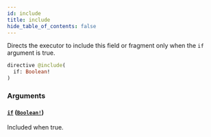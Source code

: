```yaml
---
id: include
title: include
hide_table_of_contents: false
---
```


Directs the executor to include this field or fragment only when the `if` argument is true.

```graphql
directive @include(
  if: Boolean!
)
```

### Arguments

#### [`if`](#) ([`Boolean!`](../../../developer/api-reference/scalars/boolean))

Included when true.
